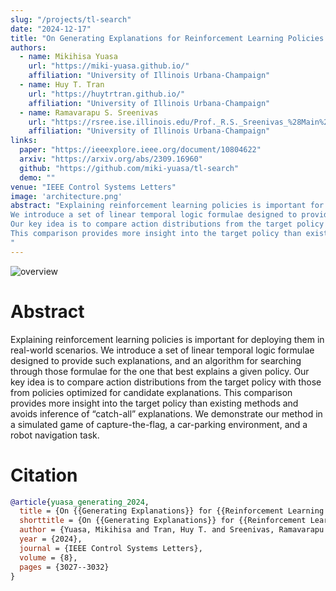 ```yaml
---
slug: "/projects/tl-search"
date: "2024-12-17"
title: "On Generating Explanations for Reinforcement Learning Policies: An Empirical Study"
authors:
  - name: Mikihisa Yuasa
    url: "https://miki-yuasa.github.io/"
    affiliation: "University of Illinois Urbana-Champaign"
  - name: Huy T. Tran
    url: "https://huytrtran.github.io/"
    affiliation: "University of Illinois Urbana-Champaign"
  - name: Ramavarapu S. Sreenivas
    url: "https://rsree.ise.illinois.edu/Prof._R.S._Sreenivas_%28Main%29.html"
    affiliation: "University of Illinois Urbana-Champaign"
links:
  paper: "https://ieeexplore.ieee.org/document/10804622"
  arxiv: "https://arxiv.org/abs/2309.16960"
  github: "https://github.com/miki-yuasa/tl-search"
  demo: ""
venue: "IEEE Control Systems Letters"
image: 'architecture.png'
abstract: "Explaining reinforcement learning policies is important for deploying them in real-world scenarios. 
We introduce a set of linear temporal logic formulae designed to provide such explanations, and an algorithm for searching through those formulae for the one that best explains a given policy. 
Our key idea is to compare action distributions from the target policy with those from policies optimized for candidate explanations. 
This comparison provides more insight into the target policy than existing methods and avoids inference of “catch-all” explanations. We demonstrate our method in a simulated game of capture-the-flag, a car-parking environment, and a robot navigation task.
"
---
```


![overview](./architecture.png)

# Abstract

Explaining reinforcement learning policies is important for deploying them in real-world scenarios. 
We introduce a set of linear temporal logic formulae designed to provide such explanations, and an algorithm for searching through those formulae for the one that best explains a given policy. 
Our key idea is to compare action distributions from the target policy with those from policies optimized for candidate explanations. 
This comparison provides more insight into the target policy than existing methods and avoids inference of “catch-all” explanations. We demonstrate our method in a simulated game of capture-the-flag, a car-parking environment, and a robot navigation task.

# Citation
```bibtex
@article{yuasa_generating_2024,
  title = {On {{Generating Explanations}} for {{Reinforcement Learning Policies}}: {{An Empirical Study}}},
  shorttitle = {On {{Generating Explanations}} for {{Reinforcement Learning Policies}}},
  author = {Yuasa, Mikihisa and Tran, Huy T. and Sreenivas, Ramavarapu S.},
  year = {2024},
  journal = {IEEE Control Systems Letters},
  volume = {8},
  pages = {3027--3032}
}
```